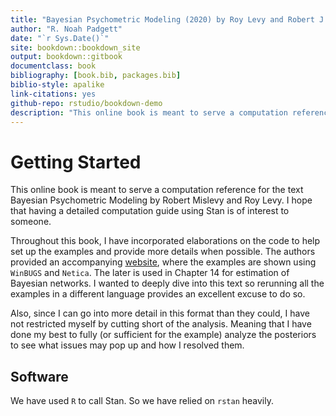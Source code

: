```yaml
--- 
title: "Bayesian Psychometric Modeling (2020) by Roy Levy and Robert J. Mislevy"
author: "R. Noah Padgett"
date: "`r Sys.Date()`"
site: bookdown::bookdown_site
output: bookdown::gitbook
documentclass: book
bibliography: [book.bib, packages.bib]
biblio-style: apalike
link-citations: yes
github-repo: rstudio/bookdown-demo
description: "This online book is meant to serve a computation reference for the text Bayesian Psychometric Modeling by Robert Mislevy and Roy Levy. We hope that having a detailed computatin guide using Stan is of interest to someone."
---
```


# Getting Started

This online book is meant to serve a computation reference for the text Bayesian Psychometric Modeling by Robert Mislevy and Roy Levy.
I hope that having a detailed computation guide using Stan is of interest to someone.

Throughout this book, I have incorporated elaborations on the code to help set up the examples and provide more details when possible.
The authors provided an accompanying [website](http://bayespsychometrics.com/book-examples/), where the examples are shown using ` WinBUGS` and ` Netica`. 
The later is used in Chapter 14 for estimation of Bayesian networks.
I wanted to deeply dive into this text so rerunning all the examples in a different language provides an excellent excuse to do so.

Also, since I can go into more detail in this format than they could, I have not restricted myself by cutting short of the analysis.
Meaning that I have done my best to fully (or sufficient for the example) analyze the posteriors to see what issues may pop up and how I resolved them.

## Software 

We have used ` R` to call Stan. So we have relied on ` rstan` heavily. 



